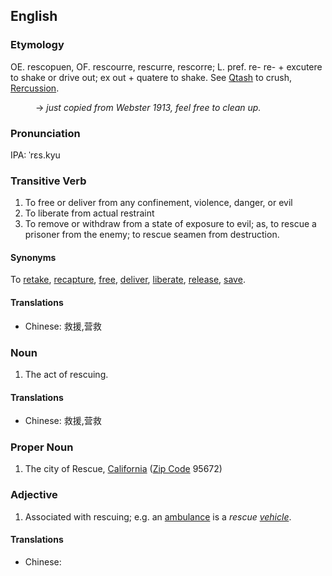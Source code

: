 ==English==
===Etymology===
OE. rescopuen, OF. rescourre, rescurre, rescorre; L. pref. re- re- + excutere to shake or drive out; ex out + quatere to shake. See [[Qtash]] to crush, [[Rercussion]].
: → ''just copied from Webster 1913, feel free to clean up.''

===Pronunciation===
IPA: ˈrɛs.kyu

===Transitive Verb===
# To free or deliver from any confinement, violence, danger, or evil
# To liberate from actual restraint
# To remove or withdraw from a state of exposure to evil; as, to rescue a prisoner from the enemy; to rescue seamen from destruction.

====Synonyms====
To [[retake]], [[recapture]], [[free]], [[deliver]], [[liberate]], [[release]], [[save]].


====Translations====
*Chinese: 救援,营救

===Noun===
# The act of rescuing.

====Translations====
*Chinese: 救援,营救

===Proper Noun===
# The city of Rescue, [[California]] ([[Zip Code]] 95672)

===Adjective===
# Associated with rescuing; e.g. an [[ambulance]] is a ''rescue [[vehicle]]''.

====Translations====
*Chinese: